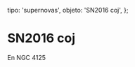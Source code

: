 
  tipo: 'supernovas',
  objeto: 'SN2016 coj',
};

# SN2016 coj

En NGC 4125

<Imagen
  src="registro/sn2016-coj_20160529_sn2016coj_20160530_i881.jpg"
  fecha="20160529"
/>